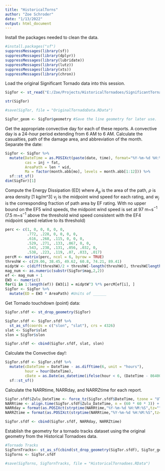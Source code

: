 ```yaml
---
title: "HistoricalTorns"
author: "Zoe Schroder"
date: "1/13/2022"
output: html_document
---
```


Install the packages needed to clean the data. 
```r
#install.packages("sf")
suppressMessages(library(sf))
suppressMessages(library(dplyr))
suppressMessages(library(lubridate))
suppressMessages(library(lutz))
suppressMessages(library(xts))
suppressMessages(library(chron))
```

Load the original Significant Tornado data into this session. 
```r
SigTor <- st_read("E:/Zoe/Projects/HistoricalTornadoes/SignificantTornadoesData/1880-1990-torn-aspath.shp")
```

```r
str(SigTor)

#save(SigTor, file = "OriginalTornadoData.RData")

SigTor_geom <- SigTor$geometry #Save the line geometry for later use.
```

Get the appropriate convective day for each of these reports. A convective day is a 24-hour period extending from 6 AM to 6 AM. Calculate the casualties, path of the damage area, and abbreviation of the month. 
Separate the date: 
```r
SigTor <- SigTor %>%
  mutate(DateTime = as.POSIXct(paste(date, time), format="%Y-%m-%d %H:%M:%S"), 
         cas = inj + fat,
         AreaPath = len * wid,
         Ma = factor(month.abb[mo], levels = month.abb[1:12])) %>%
  sf::st_sf()
dim(SigTor)[1]
```
Compute the Energy Dissipation (ED) where $A_p$ is the area of the path, $\rho$ is area density [1 kg/m^3]  $v_j$ is the midpoint wind speed for each rating, and $w_j$ is the corresponding fraction of path area by EF rating. With no upper bound on the EF5 wind speeds, the midpoint wind speed is set at 97 m~s$^{-1}$ (7.5 m~s$^{-1}$ above the threshold wind speed consistent with the EF4 midpoint speed relative to its threshold)
```r
perc <- c(1, 0, 0, 0, 0, 0, 
          .772, .228, 0, 0, 0, 0,
          .616, .268, .115, 0, 0, 0,
          .529, .271, .133, .067, 0, 0,
          .543, .238, .131, .056, .032, 0,
          .538, .223, .119, .07, .033, .017)
percM <- matrix(perc, ncol = 6, byrow = TRUE)
threshW <- c(29.06, 38.45, 49.62, 60.8, 74.21, 89.41)
midptW <- c(diff(threshW)/2 + threshW[-length(threshW)], threshW[length(threshW)] + 7.5)
mag_num <- as.numeric(substr(SigTor$mag,2,2))
ef <- mag_num + 1 
EW3 <- numeric()
for(i in 1:length(ef)) EW3[i] = midptW^3 %*% percM[ef[i], ]
SigTor <- SigTor %>%
  mutate(ED = EW3 * AreaPath) #Units of ______
``` 

Get Tornado touchdown (point) data: 
```r
SigTor.sfdf <- st_drop_geometry(SigTor)

SigTor.sfdf <- SigTor.sfdf %>%
  st_as_sf(coords = c("slon", "slat"), crs = 4326)
slat <- SigTor$slat
slon = SigTor$slon

SigTor.sfdf <- cbind(SigTor.sfdf, slat, slon)
```

Calculate the Convective day!:
```r
SigTor.sfdf <- SigTor.sfdf %>%
  mutate(cDateTime = DateTime - as.difftime(6, unit = "hours"),
         hour = hour(DateTime),
         cDate = as.Date(as_datetime(ifelse(hour < 6, (DateTime - 86400), cDateTime), tz = Sys.timezone()))) %>%
  sf::st_sf()
```



Calculate the NARRtime, NARRday, and NARRZtime for each report. 
```r
SigTor.sfdf$Zulu_DateTime <- force_tz(SigTor.sfdf$DateTime, tzone = "UTC")
NARRtime <- align.time(SigTor.sfdf$Zulu_DateTime, n = (60 * 60 * 3)) + 3600 *3 ###Had to remove the -3600*3
NARRday = format(as.POSIXct(strptime(NARRtime,"%Y-%m-%d %H:%M:%S",tz="")) ,format = "%Y/%m/%d")
NARRZtime = format(as.POSIXct(strptime(NARRtime,"%Y-%m-%d %H:%M:%S",tz="")) ,format = "%H")

SigTor.sfdf <- cbind(SigTor.sfdf, NARRday, NARRZtime)
```

Establish the geometry for a tornado tracks dataset using the original geometry from the Historical Tornadoes data. 
```r
#Tornado Tracks
SigTornTracks<- st_as_sf(cbind(st_drop_geometry(SigTor.sfdf), SigTor_geom))
SigTorns <- SigTor.sfdf
```

```r
#save(SigTorns, SigTornTracks, file = "HistoricalTornadoes.RData")
```


